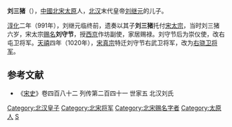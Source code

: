 {{no footnotes|time=2013-12-28T06:50:02+00:00}}
'''刘三猪'''（{{bd|986年||11世纪||catIdx=L}}），[[中國|中國]][[北宋|北宋]][[太原|太原]]人，[[北汉|北汉]]末代皇帝[[刘继元|刘继元]]的儿子。

[[淳化_(年号)|淳化]]二年（991年），刘继元临终前，遗奏以其子'''刘三猪'''托付[[宋太宗|宋太宗]]，当时刘三猪六岁，宋太宗[[赐名|赐名]]'''刘守节'''，授[[西京|西京]]作坊副使，家居赐禄。刘守节后为崇仪使，改右屯卫将军。[[天禧_(北宋)|天禧]]四年（1020年），[[宋真宗|宋真宗]]特迁刘守节右武卫将军，改为[[右骁卫将军|右骁卫将军]]。

==参考文献==
*《[[宋史|宋史]]》卷四百八十二 列传第二百四十一 世家五 北汉刘氏

{{DEFAULTSORT:L}}
[[Category:北汉皇子|Category:北汉皇子]]
[[Category:北宋将军|Category:北宋将军]]
[[Category:北宋赐名字者|Category:北宋赐名字者]]
[[Category:太原人|Category:太原人]]
[[Category:刘姓|S]]